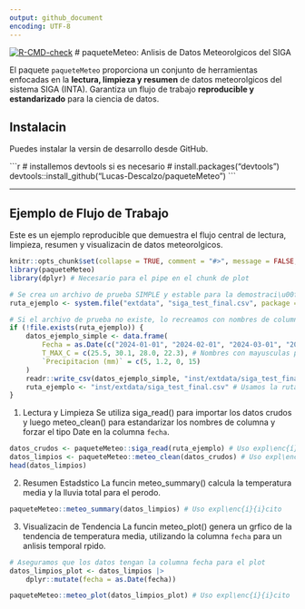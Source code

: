 ```yaml
---
output: github_document
encoding: UTF-8
---
```


[![R-CMD-check](https://github.com/Lucas-Descalzo/paqueteMeteo/actions/workflows/R-CMD-check.yaml/badge.svg)](https://github.com/Lucas-Descalzo/paqueteMeteo/actions/workflows/R-CMD-check.yaml)
# paqueteMeteo: An\enc{á}{a}lisis de Datos Meteorol\enc{ó}{o}gicos del SIGA

El paquete `paqueteMeteo` proporciona un conjunto de herramientas enfocadas en la **lectura, limpieza y resumen** de datos meteorol\enc{ó}{o}gicos del sistema SIGA (INTA). Garantiza un flujo de trabajo **reproducible y estandarizado** para la ciencia de datos.

## Instalaci\enc{ó}{o}n

Puedes instalar la versi\enc{ó}{o}n de desarrollo desde GitHub.

\`\`\`r
# installemos devtools si es necesario
# install.packages("devtools")
devtools::install_github("Lucas-Descalzo/paqueteMeteo")
\`\`\`

---

## Ejemplo de Flujo de Trabajo

Este es un ejemplo reproducible que demuestra el flujo central de lectura, limpieza, resumen y visualizaci\enc{ó}{o}n de datos meteorol\enc{ó}{o}gicos.

```r
knitr::opts_chunk$set(collapse = TRUE, comment = "#>", message = FALSE, warning = FALSE)
library(paqueteMeteo)
library(dplyr) # Necesario para el pipe en el chunk de plot

# Se crea un archivo de prueba SIMPLE y estable para la demostraci\u00f3n.
ruta_ejemplo <- system.file("extdata", "siga_test_final.csv", package = "paqueteMeteo")

# Si el archivo de prueba no existe, lo recreamos con nombres de columna sencillos:
if (!file.exists(ruta_ejemplo)) {
    datos_ejemplo_simple <- data.frame(
        Fecha = as.Date(c("2024-01-01", "2024-02-01", "2024-03-01", "2024-04-01")),
        T_MAX_C = c(25.5, 30.1, 28.0, 22.3), # Nombres con mayusculas para la limpieza
        `Precipitacion (mm)` = c(5, 1.2, 0, 15)
    )
    readr::write_csv(datos_ejemplo_simple, "inst/extdata/siga_test_final.csv")
    ruta_ejemplo <- "inst/extdata/siga_test_final.csv" # Usamos la ruta local
}
```

1. Lectura y Limpieza
Se utiliza siga_read() para importar los datos crudos y luego meteo_clean() para estandarizar los nombres de columna y forzar el tipo Date en la columna `fecha`.
```r
datos_crudos <- paqueteMeteo::siga_read(ruta_ejemplo) # Uso expl\enc{í}{i}cito
datos_limpios <- paqueteMeteo::meteo_clean(datos_crudos) # Uso expl\enc{í}{i}cito
head(datos_limpios)
```

2. Resumen Estad\enc{í}{i}stico
La funci\enc{ó}{o}n meteo_summary() calcula la temperatura media y la lluvia total para el per\enc{í}{i}odo.
```r
paqueteMeteo::meteo_summary(datos_limpios) # Uso expl\enc{í}{i}cito
```

3. Visualizaci\enc{ó}{o}n de Tendencia
La funci\enc{ó}{o}n meteo_plot() genera un gr\enc{á}{a}fico de la tendencia de temperatura media, utilizando la columna `fecha` para un an\enc{á}{a}lisis temporal r\enc{á}{a}pido.
```r
# Aseguramos que los datos tengan la columna fecha para el plot
datos_limpios_plot <- datos_limpios |> 
    dplyr::mutate(fecha = as.Date(fecha))

paqueteMeteo::meteo_plot(datos_limpios_plot) # Uso expl\enc{í}{i}cito
```

